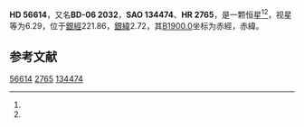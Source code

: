 {{Starbox begin
| name = HD 56614
}}
{{Starbox observe
| epoch = [[J2000.0|J2000.0]]
| constell = {{星座名待查}}<ref name=SIMBAD>{{cite web
 | url=http://simbad.u-strasbg.fr/simbad/sim-id?Ident=HR+2765
 | title =Pulsating variable Star
 | publisher=Centre de Données astronomiques de Strasbourg
 | work=SIMBAD
 | accessdate=2012-07-13}}</ref><ref name=DATA>{{cite web
 | url=http://vizier.u-strasbg.fr/viz-bin/VizieR-5?-out.add=.&-source=5050&-corr=PK=HR&-out.max=9999&HR=2765
 | title=VizieR Detailed Page
 | accessdate=2012-07-13
 | archive-date=2016-03-05
 | archive-url=https://web.archive.org/web/20160305032757/http://vizier.u-strasbg.fr/viz-bin/VizieR-5?-out.add=.&-source=5050&-corr=PK=HR&-out.max=9999&HR=2765
 | dead-url=no
 }}</ref>
| 星官 = 
| ra = {{RA|7|17|31.7}}<ref name=SIMBAD /><ref name=DATA />
| dec = {{DEC|-6|40|48}}<ref name=SIMBAD /><ref name=DATA />
| appmag_v = 6.29<ref name=SIMBAD /><ref name=DATA />
}}
{{Starbox character
| class = K2<ref name=SIMBAD /><ref name=DATA />
| b-v = 1.62<ref name=SIMBAD /><ref name=DATA />
| u-b = 1.96<ref name=SIMBAD /><ref name=DATA />
| r-i = <ref name=SIMBAD /><ref name=DATA />
| variable = 
}}
{{Starbox astrometry
| radial_v = 1.96
| prop_mo_ra = 9
| parallax = 
| p_error = 
}}
{{Starbox catalog
| names =BD-06 2032，[[SAO星表|SAO]] 134474，[[HD星表|HD]] 56614，[[HR星表|HR]] 2765}}
{{Starbox reference |Simbad=HR+2765}}
{{Starbox end}}

'''HD 56614'''，又名'''BD-06 2032'''，'''SAO 134474'''、'''HR 2765'''，是一颗恒星<ref name=SIMBAD /><ref name=DATA />，视星等为6.29，位于[[銀道座標系|銀經]]221.86，[[銀道座標系|銀緯]]2.72，其[[B1900.0|B1900.0]]坐标为赤經{{RA|7|12|39.1}}，赤緯{{DEC|-6|2.72|4}}。

== 参考文献 ==
{{reflist}}

{{star-stub}}

[[Category:HD和HDE天體|56614]]
[[Category:HR天體|2765]]
[[Category:SAO天體|134474]]